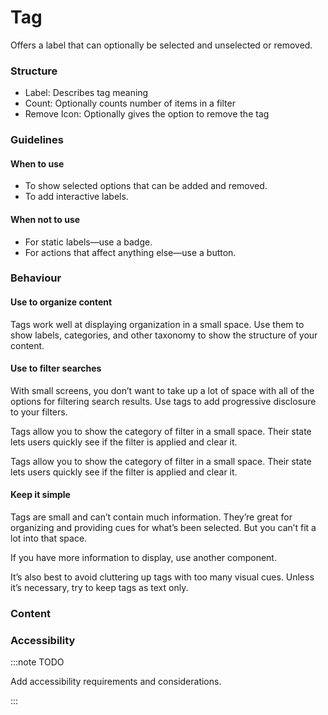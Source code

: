 ---
---

# Tag

Offers a label that can optionally be selected and unselected or removed.

### Structure

- Label: Describes tag meaning
- Count: Optionally counts number of items in a filter
- Remove Icon: Optionally gives the option to remove the tag

### Guidelines

#### When to use

- To show selected options that can be added and removed.
- To add interactive labels.

#### When not to use

- For static labels—use a badge.
- For actions that affect anything else—use a button.

### Behaviour

#### Use to organize content

Tags work well at displaying organization in a small space. Use them to show labels, categories, and other taxonomy to show the structure of your content.

#### Use to filter searches

With small screens, you don’t want to take up a lot of space with all of the options for filtering search results. Use tags to add progressive disclosure to your filters.

Tags allow you to show the category of filter in a small space. Their state lets users quickly see if the filter is applied and clear it.

Tags allow you to show the category of filter in a small space. Their state lets users quickly see if the filter is applied and clear it.

#### Keep it simple

Tags are small and can’t contain much information. They’re great for organizing and providing cues for what’s been selected. But you can’t fit a lot into that space.

If you have more information to display, use another component.

It’s also best to avoid cluttering up tags with too many visual cues. Unless it’s necessary, try to keep tags as text only.

### Content

### Accessibility

:::note TODO

Add accessibility requirements and considerations.

:::
